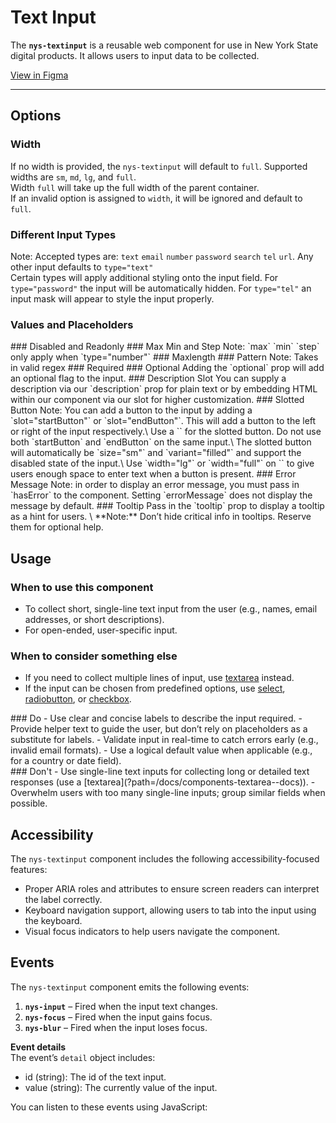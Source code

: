 
<Meta of={NysTextinputStories} title="Components/Textinput/Documentation" />


# Text Input

The **`nys-textinput`** is a reusable web component for use in New York State digital products. It allows users to input data to be collected.

<div className="nys-grid-row nys-grid-gap-1">
  <nys-badge label="Stable" prefixIcon="code"></nys-badge>
  <nys-badge
    prefixIcon
    prefixLabel="WCAG 2.2"
    label="AA"
    intent="success"
  ></nys-badge>
  <p className="pill pill--uikit"><a target="_blank" href="https://www.figma.com/design/U2QpuSUXRTxbgG64Fzi9bu?node-id=3981-10587">View in Figma</a></p>
</div>

***

<Canvas of={NysTextinputStories.Basic} />

<Controls />

## Options

### Width
If no width is provided, the `nys-textinput` will default to `full`. Supported widths are `sm`, `md`, `lg`, and `full`.\
Width `full` will take up the full width of the parent container.\
If an invalid option is assigned to `width`, it will be ignored and default to `full`.
<Canvas of={NysTextinputStories.Width} />
### Different Input Types
Note: Accepted types are: `text` `email` `number` `password` `search` `tel` `url`. Any other input defaults to `type="text"`\
Certain types will apply additional styling onto the input field. For `type="password"` the input will be automatically hidden.
For `type="tel"` an input mask will appear to style the input properly.
<Canvas of={NysTextinputStories.Password} />
<Canvas of={NysTextinputStories.Telephone} />
### Values and Placeholders
<Canvas of={NysTextinputStories.ValueAndPlaceholder} />
### Disabled and Readonly
<Canvas of={NysTextinputStories.Disabled} />
<Canvas of={NysTextinputStories.Readonly} />
### Max Min and Step
Note: `max` `min` `step` only apply when `type="number"`
<Canvas of={NysTextinputStories.MaxMinAndStep} />
### Maxlength
<Canvas of={NysTextinputStories.Maxlength} />
### Pattern
Note: Takes in valid regex
<Canvas of={NysTextinputStories.Pattern} />
### Required
<Canvas of={NysTextinputStories.Required} />
### Optional
Adding the `optional` prop will add an optional flag to the input.
<Canvas of={NysTextinputStories.Optional} />
### Description Slot
You can supply a description via our `description` prop for plain text or by embedding HTML within our component via our slot for higher customization.
<Canvas of={NysTextinputStories.DescriptionSlot} />
### Slotted Button
Note: You can add a button to the input by adding a `slot="startButton"` or `slot="endButton"`.
This will add a button to the left or right of the input respectively.\
Use a `<nys-button>` for the slotted button. Do not use both `startButton` and `endButton` on the same input.\
The slotted button will automatically be `size="sm"` and `variant="filled"` and support the disabled state of the input.\
Use `width="lg"` or `width="full"` on `<nys-textinput>` to give users enough space to enter text when a button is present.
<Canvas of={NysTextinputStories.SlottedButton} />
### Error Message
Note: in order to display an error message, you must pass in `hasError` to the component. Setting `errorMessage` does not display the message by default.
<Canvas of={NysTextinputStories.ErrorMessage} />
### Tooltip
Pass in the `tooltip` prop to display a tooltip as a hint for users. \
**Note:** Don’t hide critical info in tooltips. Reserve them for optional help.
<Canvas of={NysTextinputStories.Tooltip} />

## Usage

### When to use this component
- To collect short, single-line text input from the user (e.g., names, email addresses, or short descriptions).
- For open-ended, user-specific input.

### When to consider something else
- If you need to collect multiple lines of input, use [textarea](?path=/docs/components-textarea--docs) instead.
- If the input can be chosen from predefined options, use [select](?path=/docs/components-select--docs), [radiobutton](?path=/docs/components-radiobutton--docs), or [checkbox](?path=/docs/components-checkbox--docs).

<div className="nys-grid-row nys-grid-gap-lg">
  <div className="nys-mobile-lg:nys-grid-col">
    <div className="usage-card usage-card--do">
      ### <nys-icon name="check_circle" color="var(--nys-color-success)" /> Do
      - Use clear and concise labels to describe the input required.
      - Provide helper text to guide the user, but don’t rely on placeholders as a substitute for labels.
      - Validate input in real-time to catch errors early (e.g., invalid email formats).
      - Use a logical default value when applicable (e.g., for a country or date field).
    </div>
  </div>
  <div className="nys-mobile-lg:nys-grid-col">
    <div className="usage-card usage-card--dont">
      ### <nys-icon name="error" color="var(--nys-color-danger)" /> Don't
      - Use single-line text inputs for collecting long or detailed text responses (use a [textarea](?path=/docs/components-textarea--docs)).
      - Overwhelm users with too many single-line inputs; group similar fields when possible.
    </div>
  </div>
</div>

## Accessibility

The `nys-textinput` component includes the following accessibility-focused features:

- Proper ARIA roles and attributes to ensure screen readers can interpret the label correctly.
- Keyboard navigation support, allowing users to tab into the input using the keyboard.
- Visual focus indicators to help users navigate the component.

## Events

The `nys-textinput` component emits the following events:

1. **`nys-input`** – Fired when the input text changes.
2. **`nys-focus`** – Fired when the input gains focus.
3. **`nys-blur`** – Fired when the input loses focus.

**Event details** \
The event’s `detail` object includes:
- id (string): The id of the text input.
- value (string): The currently value of the input.

You can listen to these events using JavaScript:

```js

// Select the textinput component
const textinput = document.querySelector('nys-textinput');

// Listen for the 'nys-input' event
textinput.addEventListener('nys-input', (event) => {
  const { id, value } = event.detail;
  console.log(`Text input (${id}) changed:`, value);
});

// Listen for the 'nys-focus' event
textinput.addEventListener('nys-focus', () => {
  console.log('Text input is focused');
});

// Listen for the 'nys-blur' event
textinput.addEventListener('nys-blur', () => {
  console.log('Text input is blurred');
});
```
